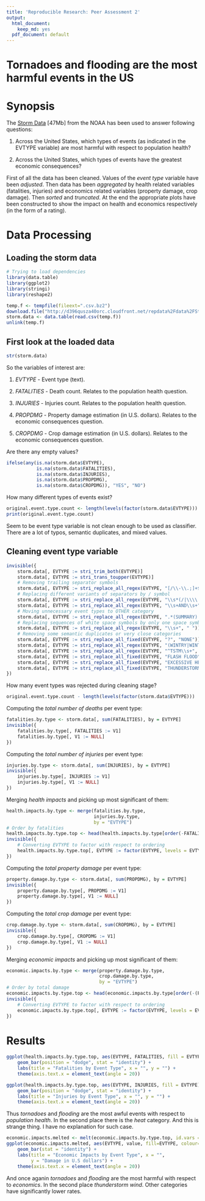 ```yaml
---
title: 'Reproducible Research: Peer Assessment 2'
output:
  html_document:
    keep_md: yes
  pdf_document: default
---
```


# Tornadoes and flooding are the most harmful events in the US

# Synopsis

The [Storm Data](http://d396qusza40orc.cloudfront.net/repdata%2Fdata%2FStormData.csv.bz2) [47Mb] from the NOAA has been used to answer following questions:

1. Across the United States, which types of events (as indicated in the EVTYPE variable) are most harmful with respect to population health?

2. Across the United States, which types of events have the greatest economic consequences?

First of all the data has been cleaned. Values of the *event type* variable have been *adjusted*.
Then data has been *aggregated* by health related variables (fatalities, injuries) and economics related variables (property damage, crop damage).
Then *sorted* and *truncated*.
At the end the appropriate plots have been constructed to show the impact on health and economics respectively (in the form of a rating).

# Data Processing

## Loading the storm data

```r
# Trying to load dependencies
library(data.table)
library(ggplot2)
library(stringi)
library(reshape2)
```

```r
temp.f <- tempfile(fileext=".csv.bz2")
download.file("http://d396qusza40orc.cloudfront.net/repdata%2Fdata%2FStormData.csv.bz2", destfile = temp.f)
storm.data <- data.table(read.csv(temp.f))
unlink(temp.f)
```

## First look at the loaded data

```r
str(storm.data)
```

So the variables of interest are:

1. *EVTYPE* - Event type (text).

2. *FATALITIES* - Death count. Relates to the population health question.

3. *INJURIES* - Injuries count. Relates to the population health question.

4. *PROPDMG* - Property damage estimation (in U.S. dollars). Relates to the economic consequences question.

5. *CROPDMG* - Crop damage estimation (in U.S. dollars). Relates to the economic consequences question.

Are there any empty values?

```r
ifelse(any(is.na(storm.data$EVTYPE),
           is.na(storm.data$FATALITIES),
           is.na(storm.data$INJURIES),
           is.na(storm.data$PROPDMG),
           is.na(storm.data$CROPDMG)), "YES", "NO")
```

How many different types of events exist?

```r
original.event.type.count <- length(levels(factor(storm.data$EVTYPE)))
print(original.event.type.count)
```

Seem to be event type variable is not clean enough to be used as classifier. There are a lot of typos, semantic duplicates, and mixed values.

## Cleaning event type variable

```r
invisible({
    storm.data[, EVTYPE := stri_trim_both(EVTYPE)]
    storm.data[, EVTYPE := stri_trans_toupper(EVTYPE)]
    # Removing trailing separator symbols
    storm.data[, EVTYPE := stri_replace_all_regex(EVTYPE, "[/\\-\\.;]+$", "")]
    # Replacing different variants of separators by / symbol
    storm.data[, EVTYPE := stri_replace_all_regex(EVTYPE, "\\s*(/|\\\\|&|;)\\s*", "/")]
    storm.data[, EVTYPE := stri_replace_all_regex(EVTYPE, "\\s+AND\\s+", "/")]
    # Moving unnecessary event types to OTHER category
    storm.data[, EVTYPE := stri_replace_all_regex(EVTYPE, ".*(SUMMARY).*", "OTHER")]
    # Replacing sequences of white space symbols by only one space symbol
    storm.data[, EVTYPE := stri_replace_all_regex(EVTYPE, "\\s+", " ")]
    # Removing some semantic duplicates or very close categories
    storm.data[, EVTYPE := stri_replace_all_fixed(EVTYPE, "?", "NONE")]
    storm.data[, EVTYPE := stri_replace_all_regex(EVTYPE, "(WINTRY|WINTERY)", "WINTER")]
    storm.data[, EVTYPE := stri_replace_all_regex(EVTYPE, "^TSTM\\s+", "THUNDERSTORM ")]
    storm.data[, EVTYPE := stri_replace_all_fixed(EVTYPE, "FLASH FLOOD", "FLOOD")]
    storm.data[, EVTYPE := stri_replace_all_fixed(EVTYPE, "EXCESSIVE HEAT", "HEAT")]
    storm.data[, EVTYPE := stri_replace_all_fixed(EVTYPE, "THUNDERSTORM WINDS", "THUNDERSTORM WIND")]
})
```

How many event types was rejected during cleaning stage?

```r
original.event.type.count - length(levels(factor(storm.data$EVTYPE)))
```

Computing the *total number of deaths* per event type:

```r
fatalities.by.type <- storm.data[, sum(FATALITIES), by = EVTYPE]
invisible({
    fatalities.by.type[, FATALITIES := V1]
    fatalities.by.type[, V1 := NULL]
})

```

Computing the *total number of injuries* per event type:

```r
injuries.by.type <- storm.data[, sum(INJURIES), by = EVTYPE]
invisible({
    injuries.by.type[, INJURIES := V1]
    injuries.by.type[, V1 := NULL]
})
```

Merging *health impacts* and picking up most significant of them:

```r
health.impacts.by.type <- merge(fatalities.by.type, 
                                injuries.by.type,
                                by = "EVTYPE")
# Order by fatalities
health.impacts.by.type.top <- head(health.impacts.by.type[order(-FATALITIES)])
invisible({
    # Converting EVTYPE to factor with respect to ordering
    health.impacts.by.type.top[, EVTYPE := factor(EVTYPE, levels = EVTYPE)]
})
```

Computing the *total property damage* per event type:

```r
property.damage.by.type <- storm.data[, sum(PROPDMG), by = EVTYPE]
invisible({
    property.damage.by.type[, PROPDMG := V1]
    property.damage.by.type[, V1 := NULL]
})
```

Computing the *total crop damage* per event type:

```r
crop.damage.by.type <- storm.data[, sum(CROPDMG), by = EVTYPE]
invisible({
    crop.damage.by.type[, CROPDMG := V1]
    crop.damage.by.type[, V1 := NULL]
})
```

Merging *economic impacts* and picking up most significant of them:

```r
economic.impacts.by.type <- merge(property.damage.by.type,
                                  crop.damage.by.type,
                                  by = "EVTYPE")
# Order by total damage
economic.impacts.by.type.top <- head(economic.impacts.by.type[order(-(PROPDMG + CROPDMG))])
invisible({
    # Converting EVTYPE to factor with respect to ordering
    economic.impacts.by.type.top[, EVTYPE := factor(EVTYPE, levels = EVTYPE)]
})
```

# Results

```r
ggplot(health.impacts.by.type.top, aes(EVTYPE, FATALITIES, fill = EVTYPE)) +
    geom_bar(position = "dodge", stat = "identity") +
    labs(title = "Fatalities by Event Type", x = "", y = "") +
    theme(axis.text.x = element_text(angle = 20))
```

```r
ggplot(health.impacts.by.type.top, aes(EVTYPE, INJURIES, fill = EVTYPE)) +
    geom_bar(position = "dodge", stat = "identity") +
    labs(title = "Injuries by Event Type", x = "", y = "") +
    theme(axis.text.x = element_text(angle = 20))
```

Thus *tornadoes* and *flooding* are the most awful events with respect to *population health*. In the second place there is the *heat* category. And this is strange thing. I have no explanation for such case.

```r
economic.impacts.melted <- melt(economic.impacts.by.type.top, id.vars = "EVTYPE")
ggplot(economic.impacts.melted, aes(EVTYPE, value, fill=EVTYPE, colour=variable)) +
    geom_bar(stat = "identity") +
    labs(title = "Economic Impacts by Event Type", x = "",
         y = "Damage in U.S dollars") +
    theme(axis.text.x = element_text(angle = 20))
```

And once aganin *tornadoes* and *flooding* are the most harmful with respect to *economics*. In the second place *thunderstorm wind*. Other categories have significantly lower rates.
